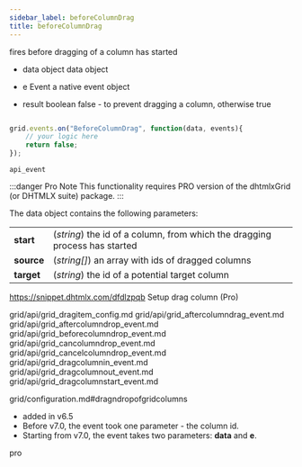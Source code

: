 ```yaml
---
sidebar_label: beforeColumnDrag
title: beforeColumnDrag
---
```



          


<Short>
 fires before dragging of a column has started
	

</Short>



- data		object		data object
- e		    Event		a native event object



- result	boolean		false - to prevent dragging a column, otherwise true


~~~js

grid.events.on("BeforeColumnDrag", function(data, events){
	// your logic here
    return false;
});


~~~
	api_event

<Descr>

:::danger Pro Note
This functionality requires PRO version of the dhtmlxGrid (or DHTMLX suite) package.
:::

The data object contains the following parameters:

<table class="webixdoc_links">
	<tbody>
        <tr>
			<td class="webixdoc_links0"><b>start</b></td>
			<td>(<i>string</i>) the id of a column, from which the dragging process has started</td>
		</tr>
        <tr>
			<td class="webixdoc_links0"><b>source</b></td>
			<td>(<i>string[]</i>) an array with ids of dragged columns</td>
		</tr>
        <tr>
			<td class="webixdoc_links0"><b>target</b></td>
			<td>(<i>string</i>) the id of a potential target column</td>
		</tr>
    </tbody>
</table>



</Descr>


  https://snippet.dhtmlx.com/dfdlzpqb	Setup drag column (Pro)

 

grid/api/grid_dragitem_config.md
grid/api/grid_aftercolumndrag_event.md
grid/api/grid_aftercolumndrop_event.md
grid/api/grid_beforecolumndrop_event.md
grid/api/grid_cancolumndrop_event.md
grid/api/grid_cancelcolumndrop_event.md
grid/api/grid_dragcolumnin_event.md
grid/api/grid_dragcolumnout_event.md
grid/api/grid_dragcolumnstart_event.md

 grid/configuration.md#dragndropofgridcolumns
	

 

- added in v6.5
- Before v7.0, the event took one parameter - the column id. 
- Starting from v7.0, the event takes two parameters: <strong>data</strong> and <strong>e</strong>.

 pro